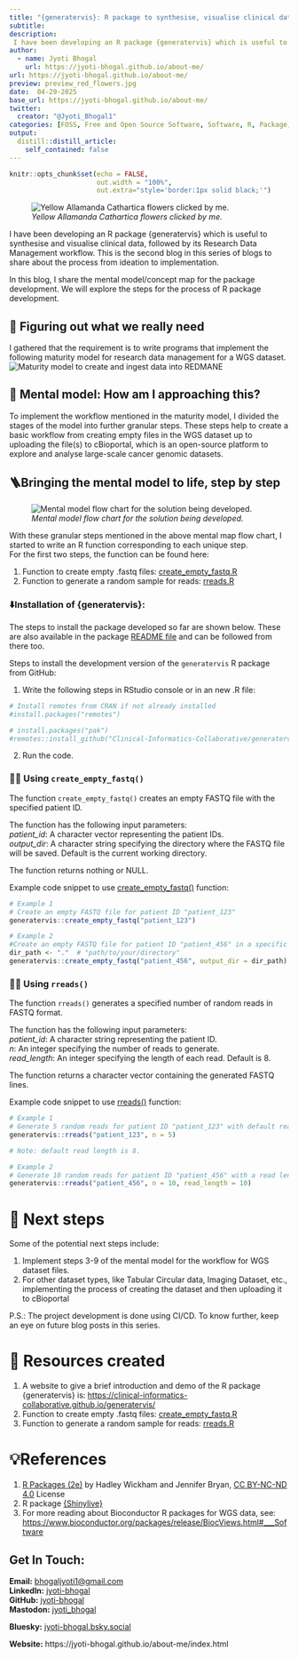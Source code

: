```yaml
---
title: "{generatervis}: R package to synthesise, visualise clinical data, and create a Research Data Management workflow - Part 2"
subtitle: 
description: 
 I have been developing an R package {generatervis} which is useful to synthesise and visualise clinical data. This is the second blog in this series of blogs to share about the process from ideation to implementation.
author:
  - name: Jyoti Bhogal
    url: https://jyoti-bhogal.github.io/about-me/
url: https://jyoti-bhogal.github.io/about-me/
preview: preview_red_flowers.jpg
date:  04-29-2025
base_url: https://jyoti-bhogal.github.io/about-me/
twitter:
  creator: "@Jyoti_Bhogal1"
categories: [FOSS, Free and Open Source Software, Software, R, Package, Research Software, Open Science, Open Source, Clincial Data, Bioinformatics] 
output:
  distill::distill_article:
    self_contained: false
---
```


```r
knitr::opts_chunk$set(echo = FALSE,
                      out.width = "100%",
                      out.extra="style='border:1px solid black;'")

```

![*Yellow Allamanda Cathartica flowers clicked by me.*](yellow_flowers.jpg) 

I have been developing an R package {generatervis} which is useful to synthesise and visualise clinical data, followed by its Research Data Management workflow. This is the second blog in this series of blogs to share about the process from ideation to implementation.

In this blog, I share the mental model/concept map for the package development. We will explore the steps for the process of R package development.

## 📝 Figuring out what we really need

I gathered that the requirement is to write programs that implement the following maturity model for research data management for a WGS dataset.  
![*Maturity model to create and ingest data into REDMANE*](maturity_model.png)

## 🧠 Mental model: How am I approaching this?

To implement the workflow mentioned in the maturity model, I divided the stages of the model into further granular steps. These steps help to create a basic workflow from creating empty files in the WGS dataset up to uploading the file(s) to cBioportal, which is an open-source platform to explore and analyse large-scale cancer genomic datasets.

## 🪜Bringing the mental model to life, step by step

![*Mental model flow chart for the solution being developed.*](mental_model_flow_chart.jpg)

With these granular steps mentioned in the above mental map flow chart, I started to write an R function corresponding to each unique step.  
For the first two steps, the function can be found here:

1. Function to create empty .fastq files: [create_empty_fastq.R](https://github.com/Clinical-Informatics-Collaborative/generatervis/blob/main/R/create_empty_fastq.R)  
2. Function to generate a random sample for reads: [rreads.R](https://github.com/Clinical-Informatics-Collaborative/generatervis/blob/main/R/rreads.R)

### ⬇️Installation of {generatervis}:

The steps to install the package developed so far are shown below. These are also available in the package [README file](https://github.com/Clinical-Informatics-Collaborative/generatervis/tree/main?tab=readme-ov-file#generatervis) and can be followed from there too.

Steps to install the development version of the `generatervis` R package from GitHub:

1. Write the following steps in RStudio console or in an new .R file:  
   

```r
# Install remotes from CRAN if not already installed
#install.packages("remotes")

# install.packages("pak")  
#remotes::install_github("Clinical-Informatics-Collaborative/generatervis")  
```

2. Run the code.

### 🧑‍💻 Using `create_empty_fastq()`

The function `create_empty_fastq()` creates an empty FASTQ file with the specified patient ID. 

The function has the following input parameters:  
*patient_id*: A character vector representing the patient IDs.  
*output_dir*: A character string specifying the directory where the FASTQ file will be saved. Default is the current working directory.

The function returns nothing or NULL.

Example code snippet to use [create_empty_fastq()](https://github.com/Clinical-Informatics-Collaborative/generatervis/blob/main/R/create_empty_fastq.R) function:

```r

# Example 1  
# Create an empty FASTQ file for patient ID "patient_123"  
generatervis::create_empty_fastq("patient_123")

# Example 2  
#Create an empty FASTQ file for patient ID "patient_456" in a specific directory  
dir_path <- "."  # "path/to/your/directory"
generatervis::create_empty_fastq("patient_456", output_dir = dir_path)  
```

### 🧑‍💻 Using `rreads()`

The function `rreads()` generates a specified number of random reads in FASTQ format.

The function has the following input parameters:  
*patient_id*: A character string representing the patient ID.  
*n*: An integer specifying the number of reads to generate.  
*read_length*: An integer specifying the length of each read. Default is 8.

The function returns a character vector containing the generated FASTQ lines.

Example code snippet to use [rreads()](https://github.com/Clinical-Informatics-Collaborative/generatervis/blob/main/R/rreads.R) function:

```r
# Example 1  
# Generate 5 random reads for patient ID "patient_123" with default read length  
generatervis::rreads("patient_123", n = 5)

# Note: default read length is 8.

# Example 2  
# Generate 10 random reads for patient ID "patient_456" with a read length of 10  
generatervis::rreads("patient_456", n = 10, read_length = 10)  
```

# 🎯 Next steps

Some of the potential next steps include:

1. Implement steps 3-9 of the mental model for the workflow for WGS dataset files.  
2. For other dataset types, like Tabular Circular data, Imaging Dataset, etc., implementing the process of creating the dataset and then uploading it to cBioportal

P.S.: The project development is done using CI/CD. To know further, keep an eye on future blog posts in this series.

# 🔑 Resources created

1. A website to give a brief introduction and demo of the R package {generatervis} is: [https://clinical-informatics-collaborative.github.io/generatervis/](https://clinical-informatics-collaborative.github.io/generatervis/)   
2. Function to create empty .fastq files: [create_empty_fastq.R](https://github.com/Clinical-Informatics-Collaborative/generatervis/blob/main/R/create_empty_fastq.R)  
3. Function to generate a random sample for reads: [rreads.R](https://github.com/Clinical-Informatics-Collaborative/generatervis/blob/main/R/rreads.R)

# 💡References

1. [R Packages (2e)](https://r-pkgs.org/) by Hadley Wickham and Jennifer Bryan, [CC BY-NC-ND 4.0](https://creativecommons.org/licenses/by-nc-nd/4.0/) License  
2. R package [{Shinylive}](https://cloud.r-project.org/web/packages/shinylive/readme/README.html#:~:text=The%20goal%20of%20the%20%7Bshinylive,WebAssembly%20via%20the%20webR%20project)  
3. For more reading about Bioconductor R packages for WGS data, see: [https://www.bioconductor.org/packages/release/BiocViews.html\#\_\_\_Software](https://www.bioconductor.org/packages/release/BiocViews.html#___Software) 


## Get In Touch:

**Email:** [bhogaljyoti1@gmail.com](mailto:bhogaljyoti1@gmail.com)   
**LinkedIn:** [jyoti-bhogal](http://www.linkedin.com/in/jyoti-bhogal)  
**GitHub:** [jyoti-bhogal](https://github.com/jyoti-bhogal)   
**Mastodon:** [jyoti_bhogal](https://mastodon.social/@jyoti_bhogal)

**Bluesky:** [jyoti-bhogal.bsky.social](https://bsky.app/profile/jyoti-bhogal.bsky.social)

**Website:** https://jyoti-bhogal.github.io/about-me/index.html

